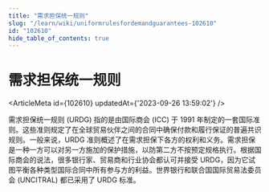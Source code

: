 ```yaml
---
title: "需求担保统一规则"
slug: "/learn/wiki/uniformrulesfordemandguarantees-102610"
id: "102610"
hide_table_of_contents: true
---
```



# 需求担保统一规则

<ArticleMeta id={102610} updatedAt={'2023-09-26 13:59:02'} />
<div className='border-solid border-b border-t-0 my-4 border-[var(--ifm-color-gray-300)]' />

需求担保统一规则 (URDG) 指的是由国际商会 (ICC) 于 1991 年制定的一套国际准则。这些准则规定了在全球贸易伙伴之间的合同中确保付款和履行保证的普遍共识规则。一般来说，URDG 准则概述了在需求担保下各方的权利和义务。需求担保是一种一方可以对另一方施加的保护措施，以防第二方不按预定规格执行。根据国际商会的说法，很多银行家、贸易商和行业协会都认可并接受 URDG，因为它试图平衡各种类型国际合同中所有参与方的利益。世界银行和联合国国际贸易法委员会 (UNCITRAL) 都已采用了 URDG 标准。
